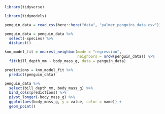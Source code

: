 
```r

library(tidyverse)

library(tidymodels)

```

```r

penguin_data = read_csv(here::here("data", "palmer_penguins_data.csv"))

penguin_data = penguin_data %>% 
  select(-species) %>% 
  distinct()

```

```r

knn_model_fit = nearest_neighbor(mode = "regression",
                                 neighbors = nrow(penguin_data)) %>% 
  fit(bill_depth_mm ~ body_mass_g, data = penguin_data)

```

```r

predictions = knn_model_fit %>% 
  predict(penguin_data)

penguin_data %>% 
  select(bill_depth_mm, body_mass_g) %>% 
  bind_cols(predictions) %>% 
  pivot_longer(-body_mass_g) %>% 
  ggplot(aes(body_mass_g, y = value, color = name)) + 
  geom_point()

```

